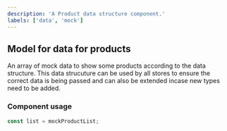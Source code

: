 ```yaml
---
description: 'A Product data structure component.'
labels: ['data', 'mock']
---
```



## Model for data for products

An array of mock data to show some products according to the data structure. This data strucuture can be used by all stores to ensure the correct data is being passed and can also be extended incase new types need to be added.

### Component usage

```js
const list = mockProductList;
```
